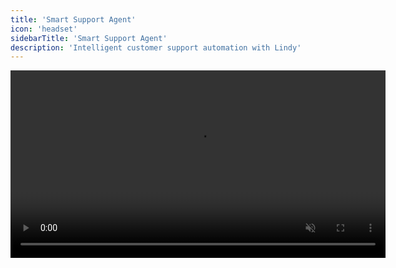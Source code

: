```yaml
---
title: 'Smart Support Agent'
icon: 'headset'
sidebarTitle: 'Smart Support Agent'
description: 'Intelligent customer support automation with Lindy'
---
```


<div style={{ display: 'flex', justifyContent: 'center', margin: '2rem 0' }}>
  <div className="https://lindyfiles.nyc3.cdn.digitaloceanspaces.com/triggers.mp4">
    <video
      src="/videos/triggers.mp4"
      width="600"
      autoPlay
      muted
      loop
      playsInline
      style={{ display: 'block', width: '100%' }}
    />
  </div>
</div>

